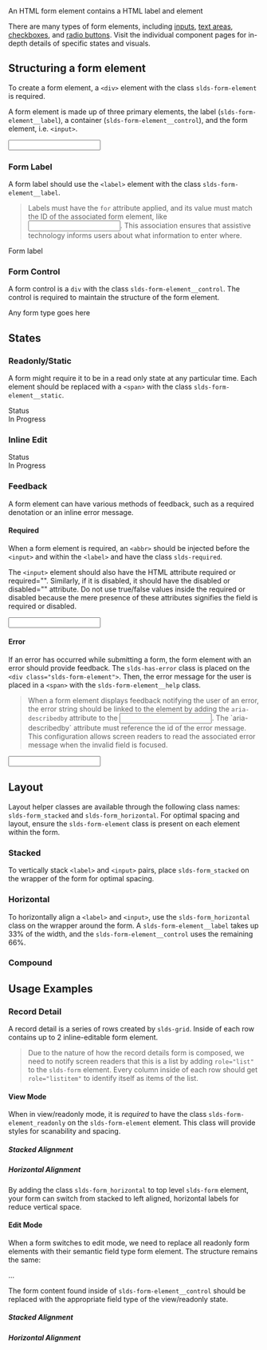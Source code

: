 
<div className="lead doc">
  An HTML form element contains a HTML label and element
</div>

There are many types of form elements, including [inputs](/components/input), [text areas](/components/textarea), [checkboxes](/components/checkbox), and [radio buttons](/components/radio-group). Visit the individual component pages for in-depth details of specific states and visuals.

## Structuring a form element

To create a form element, a `<div>` element with the class `slds-form-element` is required.

A form element is made up of three primary elements, the label (`slds-form-element__label`), a container (`slds-form-element__control`), and the form element, i.e. `<input>`.

<Example title="Form Element - Base">
  <CodeView>
    <FormElement labelContent="Form Label" inputId="form-element-01">
      <Input id="form-element-01" />
    </FormElement>
  </CodeView>
</Example>

### Form Label

A form label should use the `<label>` element with the class `slds-form-element__label`.

<Blockquote type="a11y" header="Accessibility requirement">
  Labels must have the <code className="doc">for</code> attribute applied, and its value must match the ID of the associated form element, like <code className="doc"><input id="unique-id-of-input"></code>. This association ensures that assistive technology informs users about what information to enter where.
</Blockquote>

<CodeBlock toggleCode={false}>
  <label className="slds-form-element__label" htmlFor="unique-id-of-input">Form label</label>
</CodeBlock>

### Form Control

A form control is a `div` with the class `slds-form-element__control`. The control is required to maintain the structure of the form element.

<CodeBlock toggleCode={false}>
  <div className="slds-form-element__control">Any form type goes here</div>
</CodeBlock>

## States

### Readonly/Static

A form might require it to be in a read only state at any particular time. Each element should be replaced with a `<span>` with the class `slds-form-element__static`.

<Example title="Form Element - Readonly">
  <CodeView>
    <div className="slds-form-element">
      <span className="slds-form-element__label">Status</span>
      <div className="slds-form-element__control">
        <span className="slds-form-element__static">
          In Progress
        </span>
      </div>
    </div>
  </CodeView>
</Example>

### Inline Edit

<Example title="Form Element - Inline Edit">

  <CodeView>
    <div className="slds-form-element slds-form-element_edit slds-hint-parent">
      <span className="slds-form-element__label">Status</span>
      <div className="slds-form-element__control">
        <span className="slds-form-element__static">
          In Progress
        </span>
        <ButtonIcon
          iconClassName="slds-button__icon_hint"
          symbol="edit"
          assistiveText="Edit: Status"
          title="Edit: Status"
        />
      </div>
    </div>
  </CodeView>

</Example>

### Feedback

A form element can have various methods of feedback, such as a required denotation or an inline error message.

#### Required

When a form element is required, an `<abbr>` should be injected before the `<input>` and within the `<label>` and have the class `slds-required`.

The `<input>` element should also have the HTML attribute required or required="". Similarly, if it is disabled, it should have the disabled or disabled="" attribute. Do not use true/false values inside the required or disabled because the mere presence of these attributes signifies the field is required or disabled.

<Example title="Form Element - Required">

  <CodeView>
    <FormElement labelContent="Form Label" inputId="form-element-03" isRequired>
      <Input id="form-element-03" />
    </FormElement>
  </CodeView>

</Example>

#### Error

If an error has occurred while submitting a form, the form element with an error should provide feedback. The `slds-has-error` class is placed on the `<div class="slds-form-element">`. Then, the error message for the user is placed in a `<span>` with the `slds-form-element__help` class.

<Blockquote type="a11y" header="Accessibility requirement">
  When a form element displays feedback notifying the user of an error, the error string should be linked to the element by adding the <code className="doc">aria-describedby</code> attribute to the <code className="doc"><input></code>. The `aria-describedby` attribute must reference the id of the error message. This configuration allows screen readers to read the associated error message when the invalid field is focused.
</Blockquote>

<Example title="Form Element - Error">

  <CodeView>
    <FormElement
      hasError
      labelContent="Form Label"
      inputId="form-element-05"
      errorId="form-error-01"
      isRequired
      inlineMessage="This field is required"
    >
      <Input id="form-element-05" required aria-describedby="form-error-01" />
    </FormElement>
  </CodeView>

</Example>

## Layout

Layout helper classes are available through the following class names: `slds-form_stacked` and `slds-form_horizontal`. For optimal spacing and layout, ensure the `slds-form-element` class is present on each element within the form.

### Stacked

To vertically stack `<label>` and `<input>` pairs, place `slds-form_stacked` on the wrapper of the form for optimal spacing.

<Example title="Form Layout - Stacked">
  <CodeView>
    <Form isStacked/>
  </CodeView>
</Example>

### Horizontal

To horizontally align a `<label>` and `<input>`, use the `slds-form_horizontal` class on the wrapper around the form. A `slds-form-element__label` takes up 33% of the width, and the `slds-form-element__control` uses the remaining 66%.

<Example title="Form Layout - Horizontal">
  <CodeView>
    <Form isHorizontal/>
  </CodeView>
</Example>

### Compound

<Example title="Form Layout - Compound">
  <CodeView style={{maxWidth:'400px'}}>
    <CompoundForm hasTooltip />
  </CodeView>
</Example>

## Usage Examples

### Record Detail

A record detail is a series of rows created by `slds-grid`. Inside of each row contains up to 2 inline-editable form element.

<Blockquote type="a11y" header="Accessibility Requirement">
  Due to the nature of how the record details form is composed, we need to notify screen readers that this is a list by adding <code className="doc">role="list"</code> to the <code className="doc">slds-form</code> element. Every column inside of each row should get <code className="doc">role="listitem"</code> to identify itself as items of the list.
</Blockquote>

#### View Mode

When in view/readonly mode, it is *required* to have the class `slds-form-element_readonly` on the `slds-form-element` element. This class will provide styles for scanability and spacing.

##### Stacked Alignment

<Example title="Form Element - Record Detail - View Mode">
  <CodeView>
    <RecordDetail snapshot={Snapshot.ObjectFieldTypes} isViewMode hasInlineEdit direction="stacked" />
  </CodeView>
</Example>

##### Horizontal Alignment

By adding the class `slds-form_horizontal` to top level `slds-form` element, your form can switch from stacked to left aligned, horizontal labels for reduce vertical space.

<Example title="Form Element - Record Detail - View Mode - Horizontal">
  <CodeView>
    <RecordDetail snapshot={Snapshot.ObjectFieldTypes} isViewMode hasInlineEdit direction="horizontal" />
  </CodeView>
</Example>

#### Edit Mode

When a form switches to edit mode, we need to replace all readonly form elements with their semantic field type form element. The structure remains the same:

<CodeBlock toggleCode={false}>
  <FormElement labelContent="My Label" inputId="unique-form-element-id">...</FormElement>
</CodeBlock>

The form content found inside of `slds-form-element__control` should be replaced with the appropriate field type of the view/readonly state.

##### Stacked Alignment

<Example title="Form Element - Record Detail - Edit Mode">
  <CodeView>
    <RecordDetail snapshot={Snapshot.ObjectFieldTypes} direction="stacked" />
  </CodeView>
</Example>

##### Horizontal Alignment

<Example title="Form Element - Record Detail - Edit Mode - Horizontal">
  <CodeView>
    <RecordDetail snapshot={Snapshot.ObjectFieldTypes} direction="horizontal" />
  </CodeView>
</Example>
